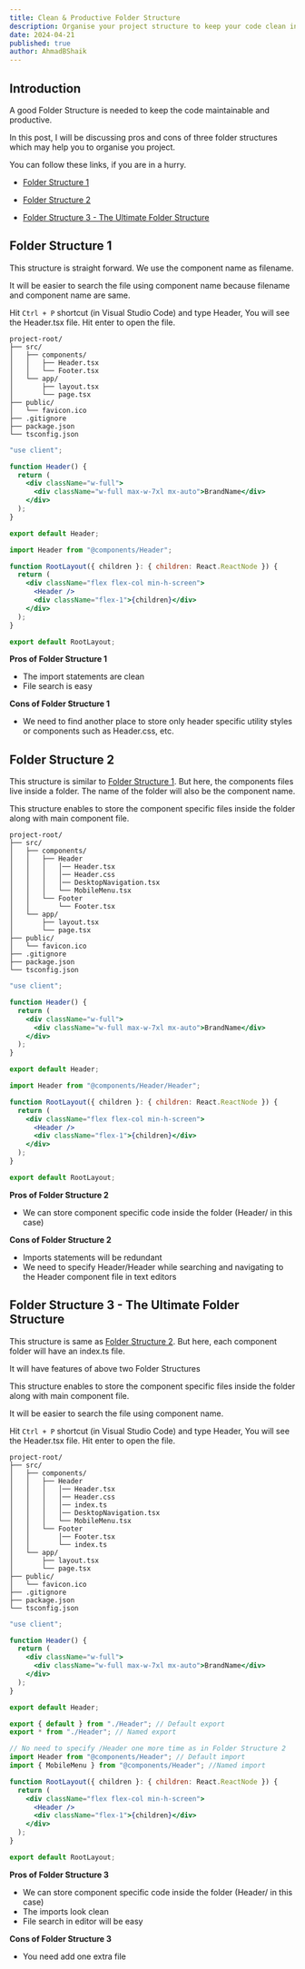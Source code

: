 ```yaml
---
title: Clean & Productive Folder Structure
description: Organise your project structure to keep your code clean in import statements and enable accessibility while searching files in Text Editor.
date: 2024-04-21
published: true
author: AhmadBShaik
---
```


## Introduction

A good Folder Structure is needed to keep the code maintainable and productive.

In this post, I will be discussing pros and cons of three folder structures which may help you to organise you project.

You can follow these links, if you are in a hurry.

- [Folder Structure 1](#folder-structure-1)

- [Folder Structure 2](#folder-structure-2)

- [Folder Structure 3 - The Ultimate Folder Structure](#folder-structure-3---the-ultimate-folder-structure)

## Folder Structure 1

This structure is straight forward. We use the component name as filename.

It will be easier to search the file using component name because filename and component name are same.

Hit `Ctrl + P` shortcut (in Visual Studio Code) and type Header, You will see the Header.tsx file. Hit enter to open the file.

```plaintext {4-5}
project-root/
├── src/
│   ├── components/
│   │   ├── Header.tsx
│   │   └── Footer.tsx
│   └── app/
│       ├── layout.tsx
│       └── page.tsx
├── public/
│   └── favicon.ico
├── .gitignore
├── package.json
└── tsconfig.json
```

```jsx showLineNumbers title="src/components/Header.tsx"
"use client";

function Header() {
  return (
    <div className="w-full">
      <div className="w-full max-w-7xl mx-auto">BrandName</div>
    </div>
  );
}

export default Header;
```

```jsx {1} showLineNumbers title="src/app/layout.tsx"
import Header from "@components/Header";

function RootLayout({ children }: { children: React.ReactNode }) {
  return (
    <div className="flex flex-col min-h-screen">
      <Header />
      <div className="flex-1">{children}</div>
    </div>
  );
}

export default RootLayout;
```

**Pros of Folder Structure 1**

- The import statements are clean
- File search is easy

**Cons of Folder Structure 1**

- We need to find another place to store only header specific utility styles or components such as Header.css, etc.

## Folder Structure 2

This structure is similar to [Folder Structure 1](#folder-structure-1). But here, the components files live inside a folder. The name of the folder will also be the component name.

This structure enables to store the component specific files inside the folder along with main component file.

```plaintext {4-8}
project-root/
├── src/
│   ├── components/
│   │   ├── Header
│   │   │   │── Header.tsx
│   │   │   │── Header.css
│   │   │   │── DesktopNavigation.tsx
│   │   │   └── MobileMenu.tsx
│   │   └── Footer
│   │       └── Footer.tsx
│   └── app/
│       ├── layout.tsx
│       └── page.tsx
├── public/
│   └── favicon.ico
├── .gitignore
├── package.json
└── tsconfig.json
```

```jsx showLineNumbers title="src/components/Header.tsx"
"use client";

function Header() {
  return (
    <div className="w-full">
      <div className="w-full max-w-7xl mx-auto">BrandName</div>
    </div>
  );
}

export default Header;
```

```jsx {1} showLineNumbers title="src/app/layout.tsx"
import Header from "@components/Header/Header";

function RootLayout({ children }: { children: React.ReactNode }) {
  return (
    <div className="flex flex-col min-h-screen">
      <Header />
      <div className="flex-1">{children}</div>
    </div>
  );
}

export default RootLayout;
```

**Pros of Folder Structure 2**

- We can store component specific code inside the folder (Header/ in this case)

**Cons of Folder Structure 2**

- Imports statements will be redundant
- We need to specify Header/Header while searching and navigating to the Header component file in text editors

## Folder Structure 3 - The Ultimate Folder Structure

This structure is same as [Folder Structure 2](#folder-structure-2). But here, each component folder will have an index.ts file.

It will have features of above two Folder Structures

This structure enables to store the component specific files inside the folder along with main component file.

It will be easier to search the file using component name.

Hit `Ctrl + P` shortcut (in Visual Studio Code) and type Header, You will see the Header.tsx file. Hit enter to open the file.

```plaintext {7,12}
project-root/
├── src/
│   ├── components/
│   │   ├── Header
│   │   │   │── Header.tsx
│   │   │   │── Header.css
│   │   │   │── index.ts
│   │   │   │── DesktopNavigation.tsx
│   │   │   └── MobileMenu.tsx
│   │   └── Footer
│   │       │── Footer.tsx
│   │       └── index.ts
│   └── app/
│       ├── layout.tsx
│       └── page.tsx
├── public/
│   └── favicon.ico
├── .gitignore
├── package.json
└── tsconfig.json
```

```jsx showLineNumbers title="Header.tsx"
"use client";

function Header() {
  return (
    <div className="w-full">
      <div className="w-full max-w-7xl mx-auto">BrandName</div>
    </div>
  );
}

export default Header;
```

```jsx {1,2} showLineNumbers title="src/components/Header/index.tsx"
export { default } from "./Header"; // Default export
export * from "./Header"; // Named export
```

```jsx {1, 2} showLineNumbers title="src/layout.tsx"
// No need to specify /Header one more time as in Folder Structure 2
import Header from "@components/Header"; // Default import
import { MobileMenu } from "@components/Header"; //Named import

function RootLayout({ children }: { children: React.ReactNode }) {
  return (
    <div className="flex flex-col min-h-screen">
      <Header />
      <div className="flex-1">{children}</div>
    </div>
  );
}

export default RootLayout;
```

**Pros of Folder Structure 3**

- We can store component specific code inside the folder (Header/ in this case)
- The imports look clean
- File search in editor will be easy

**Cons of Folder Structure 3**

- You need add one extra file
